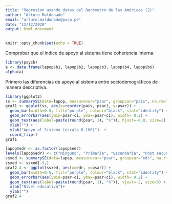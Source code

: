```yaml
---
title: "Regresion usando datos del Barómetro de las Américas (2)"
author: "Arturo Maldonado"
email: "arturo.maldonado@pucp.pe"
date: "13/12/2020"
output: html_document
---
```


```r
knitr::opts_chunk$set(echo = TRUE)
```


Comprobar que el índice de apoyo al sistema tiene coherencia interna.

```r
library(psych)
a <- data.frame(lapop$b1, lapop$b2, lapop$b3, lapop$b4, lapop$b6)
alpha(a)
```

Primero las diferencias de apoyo al sistema entre sociodemográficos de manera descriptiva.


```r
library(ggplot2)
ss <- summarySE(data=lapop, measurevar="psar", groupvar="pais", na.rm=T)
graf1 <- ggplot(ss, aes(x=reorder(pais, psar), y=psar)) +
  geom_bar(width=0.5, fill="purple", colour="black", stat="identity") +
  geom_errorbar(aes(ymin=psar-ci, ymax=psar+ci), width= 0.2) +
  geom_text(aes(label=paste(round(psar, 1), "%")), hjust=-0.8, size=2) +
  xlab("") +
  ylab("Apoyo al Sistema (escala 0-100)")  +
  coord_flip()
graf1
```


```r
lapop$edr <- as.factor(lapop$edr)
levels(lapop$edr) <- c("Ninguno", "Primaria", "Secundaria", "Post secundaria")
ssxed <- summarySE(data=lapop, measurevar="psar", groupvar="edr", na.rm=T)
ssxed <- ssxed[-5,]
graf2.4 <- ggplot(ssxed, aes(x=edr, y=psar)) +
  geom_bar(width=0.5, fill="purple", colour="black", stat="identity") +
  geom_errorbar(aes(ymin=psar-ci, ymax=psar+ci), width= 0.2) +
  geom_text(aes(label=paste(round(psar, 1), "%")), vjust=-2, size=3) +
  xlab("Nivel educativo")+
  ylab("")
graf2.4
```



